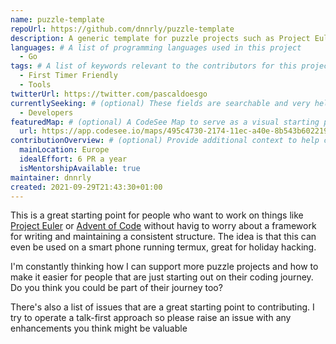 ```yaml
---
name: puzzle-template
repoUrl: https://github.com/dnnrly/puzzle-template
description: A generic template for puzzle projects such as Project Euler or Advent of Code .
languages: # A list of programming languages used in this project
  - Go
tags: # A list of keywords relevant to the contributors for this project
  - First Timer Friendly
  - Tools
twitterUrl: https://twitter.com/pascaldoesgo
currentlySeeking: # (optional) These fields are searchable and very helpful for contributors to match well with your project
  - Developers
featuredMap: # (optional) A CodeSee Map to serve as a visual starting point for contributors
  url: https://app.codesee.io/maps/495c4730-2174-11ec-a40e-8b543b602219
contributionOverview: # (optional) Provide additional context to help contributors match well with your project
  mainLocation: Europe
  idealEffort: 6 PR a year
  isMentorshipAvailable: true
maintainer: dnnrly
created: 2021-09-29T21:43:30+01:00
---
```


<!-- Divide your content into sections using our handy shortcodes. Each section is optional -->

<Overview>

This is a great starting point for people who want to work on things like [Project Euler](https://projecteuler.net/) or
  [Advent of Code](https://adventofcode.com/) without havig to worry about a framework for writing and maintaining a
  consistent structure. The idea is that this can even be used on a smart phone running termux, great for holiday
  hacking.

</Overview>

<Contributing>

I'm constantly thinking how I can support more puzzle projects and how to make it easier for people that are just starting
  out on their coding journey. Do you think you could be part of their journey too?

There's also a list of issues that are a great starting point to contributing. I try to operate a talk-first approach so please
  raise an issue with any enhancements you think might be valuable
  
</Contributing>
